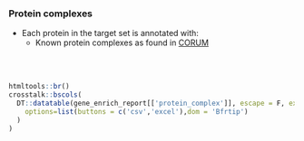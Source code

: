 ### Protein complexes

* Each protein in the target set is annotated with:
   * Known protein complexes as found in [CORUM](https://mips.helmholtz-muenchen.de/corum/)
   
<br><br>

```r

htmltools::br()
crosstalk::bscols(
  DT::datatable(gene_enrich_report[['protein_complex']], escape = F, extensions=c("Buttons","Responsive"), width = "100%",
    options=list(buttons = c('csv','excel'),dom = 'Bfrtip')
  )
)

```
<br><br>
